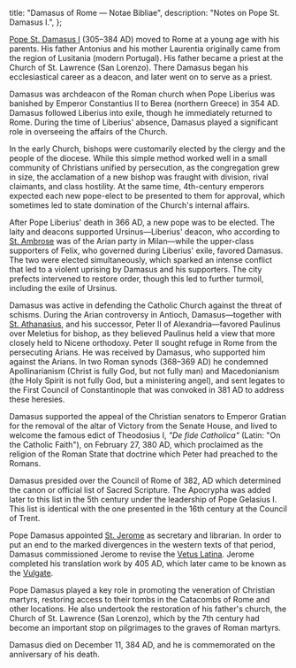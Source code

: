   title: "Damasus of Rome — Notae Bibliae",
  description: "Notes on Pope St. Damasus I.",
};

<Initial text="Damasus of Rome"/>

[Pope St. Damasus I](/glossary/names#damasus) (305–384 AD) moved to Rome at a young age with his parents. His father Antonius and his mother Laurentia originally came from the region of Lusitania (modern Portugal). His father became a priest at the Church of St. Lawrence (San Lorenzo). There Damasus began his ecclesiastical career as a deacon, and later went on to serve as a priest.

Damasus was archdeacon of the Roman church when Pope Liberius was banished by Emperor Constantius II to Berea (northern Greece) in 354 AD. Damasus followed Liberius into exile, though he immediately returned to Rome. During the time of Liberius' absence, Damasus played a significant role in overseeing the affairs of the Church.

In the early Church, bishops were customarily elected by the clergy and the people of the diocese. While this simple method worked well in a small community of Christians unified by persecution, as the congregation grew in size, the acclamation of a new bishop was fraught with division, rival claimants, and class hostility. At the same time, 4th-century emperors expected each new pope-elect to be presented to them for approval, which sometimes led to state domination of the Church's internal affairs.

After Pope Liberius' death in 366 AD, a new pope was to be elected. The laity and deacons supported Ursinus—Liberius' deacon, who according to [St. Ambrose](/people/saints/latin-fathers/ambrose-of-milan) was of the Arian party in Milan—while the upper-class supporters of Felix, who governed during Liberius' exile, favored Damasus. The two were elected simultaneously, which sparked an intense conflict that led to a violent uprising by Damasus and his supporters. The city prefects intervened to restore order, though this led to further turmoil, including the exile of Ursinus.

Damasus was active in defending the Catholic Church against the threat of schisms. During the Arian controversy in Antioch, Damasus—together with [St. Athanasius](/people/saints/greek-fathers/athanasius-of-alexandria), and his successor, Peter II of Alexandria—favored Paulinus over Meletius for bishop, as they believed Paulinus held a view that more closely held to Nicene orthodoxy. Peter II sought refuge in Rome from the persecuting Arians. He was received by Damasus, who supported him against the Arians. In two Roman synods (368–369 AD) he condemned Apollinarianism (Christ is fully God, but not fully man) and Macedonianism (the Holy Spirit is not fully God, but a ministering angel), and sent legates to the First Council of Constantinople that was convoked in 381 AD to address these heresies.

Damasus supported the appeal of the Christian senators to Emperor Gratian for the removal of the altar of Victory from the Senate House, and lived to welcome the famous edict of Theodosius I, *"De fide Catholica"* (Latin: "On the Catholic Faith"), on February 27, 380 AD, which proclaimed as the religion of the Roman State that doctrine which Peter had preached to the Romans.

Damasus presided over the Council of Rome of 382, AD which determined the canon or official list of Sacred Scripture. The Apocrypha was added later to this list in the 5th century under the leadership of Pope Gelasius I. This list is identical with the one presented in the 16th century at the Council of Trent.

Pope Damasus appointed [St. Jerome](/people/saints/latin-fathers/jerome-of-stridon) as secretary and librarian. In order to put an end to the marked divergences in the western texts of that period, Damasus commissioned Jerome to revise the [Vetus Latina](/bible/translations/vetus-latina). Jerome completed his translation work by 405 AD, which later came to be known as the [Vulgate](/bible/translations/vulgate).

Pope Damasus played a key role in promoting the veneration of Christian martyrs, restoring access to their tombs in the Catacombs of Rome and other locations. He also undertook the restoration of his father's church, the Church of St. Lawrence (San Lorenzo), which by the 7th century had become an important stop on pilgrimages to the graves of Roman martyrs.

Damasus died on December 11, 384 AD, and he is commemorated on the anniversary of his death.
